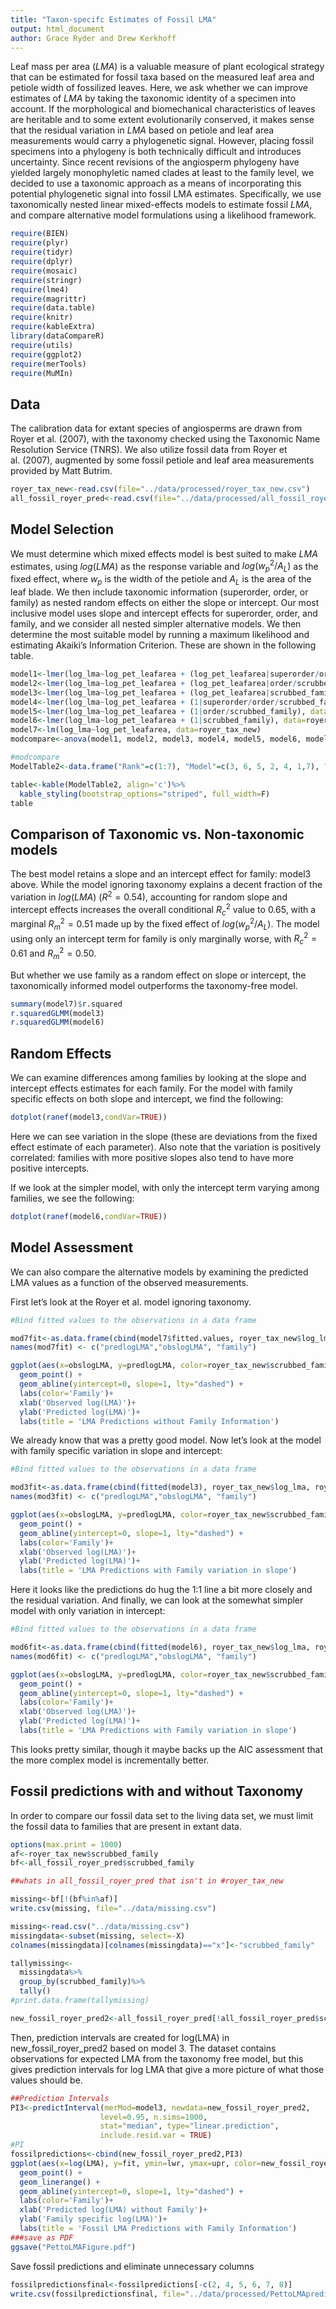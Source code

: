 ```yaml
---
title: "Taxon-specifc Estimates of Fossil LMA"
output: html_document
author: Grace Ryder and Drew Kerkhoff
---
```


Leaf mass per area ($LMA$) is a valuable measure of plant ecological strategy that can be estimated for fossil taxa based on the measured leaf area and petiole width of fossilized leaves. Here, we ask whether we can improve estimates of $LMA$ by taking the taxonomic identity of a specimen into account. If the morphological and biomechanical characteristics of leaves are heritable and to some extent evolutionarily conserved, it makes sense that the residual variation in $LMA$ based on petiole and leaf area measurements would carry a phylogenetic signal. However, placing fossil specimens into a phylogeny is both technically difficult and introduces uncertainty. Since recent revisions of the angiosperm phylogeny have yielded largely monophyletic named clades at least to the family level, we decided to use a taxonomic approach as a means of incorporating this potential phylogenetic signal into fossil LMA estimates. Specifically, we use taxonomically nested linear mixed-effects models to estimate fossil $LMA$, and compare alternative model formulations using a likelihood framework.
 

```r
require(BIEN)
require(plyr)
require(tidyr) 
require(dplyr)
require(mosaic)
require(stringr)
require(lme4)
require(magrittr)
require(data.table)
require(knitr)
require(kableExtra)
library(dataCompareR)
require(utils)
require(ggplot2)
require(merTools)
require(MuMIn)
```

## Data 

The calibration data for extant species of angiosperms are drawn from Royer et al. (2007), with the taxonomy checked using the Taxonomic Name Resolution Service (TNRS). We also utilize fossil data from Royer et al. (2007), augmented by some fossil petiole and leaf area measurements provided by Matt Butrim.

```r
royer_tax_new<-read.csv(file="../data/processed/royer_tax_new.csv")
all_fossil_royer_pred<-read.csv(file="../data/processed/all_fossil_royer_pred.csv")
```

## Model Selection

We must determine which mixed effects model is best suited to make $LMA$ estimates, using $log(LMA)$ as the response variable and $log(w_p^2/A_L)$ as the fixed effect, where $w_p$ is the width of the petiole and $A_L$ is the area of the leaf blade. We then include taxonomic information (superorder, order, or family) as nested random effects on either the slope or intercept. Our most inclusive model uses slope and intercept effects for superorder, order, and family, and we consider all nested simpler alternative models. We then determine the most suitable model by running a maximum likelihood and estimating Akaiki's Information Criterion. These are shown in the following table.
```r
model1<-lmer(log_lma~log_pet_leafarea + (log_pet_leafarea|superorder/order/scrubbed_family), data=royer_tax_new)
model2<-lmer(log_lma~log_pet_leafarea + (log_pet_leafarea|order/scrubbed_family), data=royer_tax_new)
model3<-lmer(log_lma~log_pet_leafarea + (log_pet_leafarea|scrubbed_family), data=royer_tax_new)
model4<-lmer(log_lma~log_pet_leafarea + (1|superorder/order/scrubbed_family), data=royer_tax_new)
model5<-lmer(log_lma~log_pet_leafarea + (1|order/scrubbed_family), data=royer_tax_new)
model6<-lmer(log_lma~log_pet_leafarea + (1|scrubbed_family), data=royer_tax_new)
model7<-lm(log_lma~log_pet_leafarea, data=royer_tax_new)
modcompare<-anova(model1, model2, model3, model4, model5, model6, model7)
```

```r
#modcompare
ModelTable2<-data.frame("Rank"=c(1:7), "Model"=c(3, 6, 5, 2, 4, 1,7), "Slope Effects"=c("F", "","", "O, F", "", "SO, O, F",""), "Intercept Effects"=c("F", "F", "O, F", "O, F", "SO, O, F", "SO, O, F",""), "LogLik"=c(-184.00, -187.25, -187.20, -183.69, -187.20, -183.32, -217.84), "AIC"=c(380.00, 382.49, 384.40, 385.37, 386.40, 390.64, 441.68), "dAIC"=c(0, 2.49, 4.40, 5.37, 6.40, 10.64, 61.68))

table<-kable(ModelTable2, align='c')%>%
  kable_styling(bootstrap_options="striped", full_width=F)
table
```

## Comparison of Taxonomic vs. Non-taxonomic models

The best model retains a slope and an intercept effect for family: model3 above. While the model ignoring taxonomy explains a decent fraction of the variation in $log(LMA)$ ($R^2 = 0.54$), accounting for random slope and intercept effects increases the overall conditional $R_c^2$ value to 0.65, with a marginal $R_m^2 = 0.51$ made up by the fixed effect of $log(w_p^2/A_L)$. The model using only an intercept term for family is only marginally worse, with $R_c^2 =0.61$ and $R_m^2 = 0.50$.

But whether we use family as a random effect on slope or intercept, the taxonomically informed model outperforms the taxonomy-free model.

```r
summary(model7)$r.squared
r.squaredGLMM(model3)
r.squaredGLMM(model6)
```

## Random Effects

We can examine differences among families by looking at the slope and intercept effects estimates for each family. For the model with family specific effects on both slope and intercept, we find the following:

```r
dotplot(ranef(model3,condVar=TRUE))
```

Here we can see variation in the slope (these are deviations from the fixed effect estimate of each parameter). Also note that the variation is positively correlated: families with more positive slopes also tend to have more positive intercepts.


If we look at the simpler model, with only the intercept term varying among families, we see the following:
```r
dotplot(ranef(model6,condVar=TRUE))
```

## Model Assessment

We can also compare the alternative models by examining the predicted LMA values as a function of the observed measurements.

First let's look at the Royer et al. model ignoring taxonomy.

```r
#Bind fitted values to the observations in a data frame

mod7fit<-as.data.frame(cbind(model7$fitted.values, royer_tax_new$log_lma, royer_tax_new$scrubbed_family))
names(mod7fit) <- c("predlogLMA","obslogLMA", "family")

ggplot(aes(x=obslogLMA, y=predlogLMA, color=royer_tax_new$scrubbed_family), data=mod7fit) +
  geom_point() +
  geom_abline(yintercept=0, slope=1, lty="dashed") +
  labs(color='Family')+
  xlab('Observed log(LMA)')+
  ylab('Predicted log(LMA)')+
  labs(title = 'LMA Predictions without Family Information')
```

We already know that was a pretty good model. Now let's look at the model with family specific variation in slope and intercept:

```r
#Bind fitted values to the observations in a data frame

mod3fit<-as.data.frame(cbind(fitted(model3), royer_tax_new$log_lma, royer_tax_new$scrubbed_family))
names(mod3fit) <- c("predlogLMA","obslogLMA", "family")

ggplot(aes(x=obslogLMA, y=predlogLMA, color=royer_tax_new$scrubbed_family), data=mod3fit) +
  geom_point() +
  geom_abline(yintercept=0, slope=1, lty="dashed") +
  labs(color='Family')+
  xlab('Observed log(LMA)')+
  ylab('Predicted log(LMA)')+
  labs(title = 'LMA Predictions with Family variation in slope')
```

Here it looks like the predictions do hug the 1:1 line a bit more closely and the residual variation. And finally, we can look at the somewhat simpler model with only variation in intercept:

```r
#Bind fitted values to the observations in a data frame

mod6fit<-as.data.frame(cbind(fitted(model6), royer_tax_new$log_lma, royer_tax_new$scrubbed_family))
names(mod6fit) <- c("predlogLMA","obslogLMA", "family")

ggplot(aes(x=obslogLMA, y=predlogLMA, color=royer_tax_new$scrubbed_family), data=mod6fit) +
  geom_point() +
  geom_abline(yintercept=0, slope=1, lty="dashed") +
  labs(color='Family')+
  xlab('Observed log(LMA)')+
  ylab('Predicted log(LMA)')+
  labs(title = 'LMA Predictions with Family variation in slope')
```

This looks pretty similar, though it maybe backs up the AIC assessment that the more complex model is incrementally better.

## Fossil predictions with and without Taxonomy

In order to compare our fossil data set to the living data set, we must limit the fossil data to families that are present in extant data.

```r
options(max.print = 1000)
af<-royer_tax_new$scrubbed_family
bf<-all_fossil_royer_pred$scrubbed_family

##whats in all_fossil_royer_pred that isn't in #royer_tax_new

missing<-bf[!(bf%in%af)]
write.csv(missing, file="../data/missing.csv")

missing<-read.csv("../data/missing.csv")
missingdata<-subset(missing, select=-X)
colnames(missingdata)[colnames(missingdata)=="x"]<-"scrubbed_family"

tallymissing<-
  missingdata%>%
  group_by(scrubbed_family)%>%
  tally()
#print.data.frame(tallymissing)

new_fossil_royer_pred2<-all_fossil_royer_pred[!all_fossil_royer_pred$scrubbed_family %in% missingdata$scrubbed_family,]
```

Then, prediction intervals are created for log(LMA) in new_fossil_royer_pred2 based on model 3. The dataset contains observations for expected LMA from the taxonomy free model, but this gives prediction intervals for log LMA that give a more picture of what those values should be. 

```r
##Prediction Intervals 
PI3<-predictInterval(merMod=model3, newdata=new_fossil_royer_pred2, 
                    level=0.95, n.sims=1000,
                    stat="median", type="linear.prediction",
                    include.resid.var = TRUE)
#PI
fossilpredictions<-cbind(new_fossil_royer_pred2,PI3)
ggplot(aes(x=log(LMA), y=fit, ymin=lwr, ymax=upr, color=new_fossil_royer_pred2$scrubbed_family), data=fossilpredictions) +
  geom_point() +
  geom_linerange() +
  geom_abline(yintercept=0, slope=1, lty="dashed") +
  labs(color='Family')+
  xlab('Predicted log(LMA) without Family')+
  ylab('Family specific log(LMA)')+
  labs(title = 'Fossil LMA Predictions with Family Information')
###save as PDF
ggsave("PettoLMAFigure.pdf")
```

Save fossil predictions and eliminate unnecessary columns

```r
fossilpredictionsfinal<-fossilpredictions[-c(2, 4, 5, 6, 7, 8)]
write.csv(fossilpredictionsfinal, file="../data/processed/PettoLMApredictionsfinal.csv")
```
